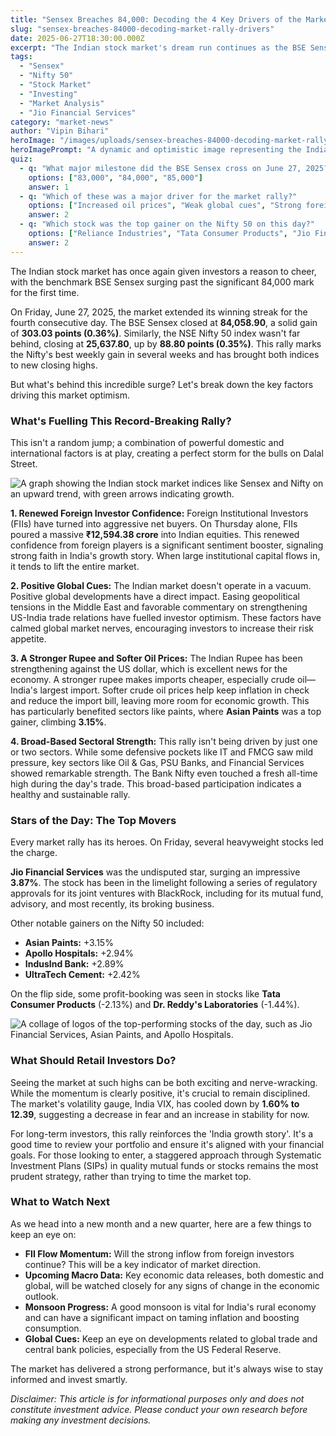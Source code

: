 ```yaml
---
title: "Sensex Breaches 84,000: Decoding the 4 Key Drivers of the Market Rally"
slug: "sensex-breaches-84000-decoding-market-rally-drivers"
date: 2025-06-27T18:30:00.000Z
excerpt: "The Indian stock market's dream run continues as the BSE Sensex surged past the historic 84,000 mark. We break down the four key reasons behind this rally and what it means for your portfolio."
tags:
  - "Sensex"
  - "Nifty 50"
  - "Stock Market"
  - "Investing"
  - "Market Analysis"
  - "Jio Financial Services"
category: "market-news"
author: "Vipin Bihari"
heroImage: "/images/uploads/sensex-breaches-84000-decoding-market-rally-drivers/hero-image.jpg"
heroImagePrompt: "A dynamic and optimistic image representing the Indian stock market's bull run. It should feature a stylized graph with a sharply rising green arrow piercing the number '84,000'. The background could be a modern, digital representation of the Bombay Stock Exchange building with data streams. The overall tone should be professional, energetic, and positive."
quiz:
  - q: "What major milestone did the BSE Sensex cross on June 27, 2025?"
    options: ["83,000", "84,000", "85,000"]
    answer: 1
  - q: "Which of these was a major driver for the market rally?"
    options: ["Increased oil prices", "Weak global cues", "Strong foreign fund inflows"]
    answer: 2
  - q: "Which stock was the top gainer on the Nifty 50 on this day?"
    options: ["Reliance Industries", "Tata Consumer Products", "Jio Financial Services"]
    answer: 2
---
```


The Indian stock market has once again given investors a reason to cheer, with the benchmark BSE Sensex surging past the significant 84,000 mark for the first time.

On Friday, June 27, 2025, the market extended its winning streak for the fourth consecutive day. The BSE Sensex closed at **84,058.90**, a solid gain of **303.03 points (0.36%)**. Similarly, the NSE Nifty 50 index wasn't far behind, closing at **25,637.80**, up by **88.80 points (0.35%)**. This rally marks the Nifty's best weekly gain in several weeks and has brought both indices to new closing highs.

But what's behind this incredible surge? Let's break down the key factors driving this market optimism.

### What's Fuelling This Record-Breaking Rally?

This isn't a random jump; a combination of powerful domestic and international factors is at play, creating a perfect storm for the bulls on Dalal Street.

![A graph showing the Indian stock market indices like Sensex and Nifty on an upward trend, with green arrows indicating growth.](/images/uploads/sensex-breaches-84000-decoding-market-rally-drivers/market-rally-chart.png)

**1. Renewed Foreign Investor Confidence:** Foreign Institutional Investors (FIIs) have turned into aggressive net buyers. On Thursday alone, FIIs poured a massive **₹12,594.38 crore** into Indian equities. This renewed confidence from foreign players is a significant sentiment booster, signaling strong faith in India's growth story. When large institutional capital flows in, it tends to lift the entire market.

**2. Positive Global Cues:** The Indian market doesn't operate in a vacuum. Positive global developments have a direct impact. Easing geopolitical tensions in the Middle East and favorable commentary on strengthening US-India trade relations have fuelled investor optimism. These factors have calmed global market nerves, encouraging investors to increase their risk appetite.

**3. A Stronger Rupee and Softer Oil Prices:** The Indian Rupee has been strengthening against the US dollar, which is excellent news for the economy. A stronger rupee makes imports cheaper, especially crude oil—India's largest import. Softer crude oil prices help keep inflation in check and reduce the import bill, leaving more room for economic growth. This has particularly benefited sectors like paints, where **Asian Paints** was a top gainer, climbing **3.15%**.

**4. Broad-Based Sectoral Strength:** This rally isn't being driven by just one or two sectors. While some defensive pockets like IT and FMCG saw mild pressure, key sectors like Oil & Gas, PSU Banks, and Financial Services showed remarkable strength. The Bank Nifty even touched a fresh all-time high during the day's trade. This broad-based participation indicates a healthy and sustainable rally.

### Stars of the Day: The Top Movers

Every market rally has its heroes. On Friday, several heavyweight stocks led the charge.

**Jio Financial Services** was the undisputed star, surging an impressive **3.87%**. The stock has been in the limelight following a series of regulatory approvals for its joint ventures with BlackRock, including for its mutual fund, advisory, and most recently, its broking business.

Other notable gainers on the Nifty 50 included:
*   **Asian Paints:** +3.15%
*   **Apollo Hospitals:** +2.94%
*   **IndusInd Bank:** +2.89%
*   **UltraTech Cement:** +2.42%

On the flip side, some profit-booking was seen in stocks like **Tata Consumer Products** (-2.13%) and **Dr. Reddy's Laboratories** (-1.44%).

![A collage of logos of the top-performing stocks of the day, such as Jio Financial Services, Asian Paints, and Apollo Hospitals.](/images/uploads/sensex-breaches-84000-decoding-market-rally-drivers/top-gainer-logos.png)

### What Should Retail Investors Do?

Seeing the market at such highs can be both exciting and nerve-wracking. While the momentum is clearly positive, it's crucial to remain disciplined. The market's volatility gauge, India VIX, has cooled down by **1.60% to 12.39**, suggesting a decrease in fear and an increase in stability for now.

For long-term investors, this rally reinforces the 'India growth story'. It's a good time to review your portfolio and ensure it's aligned with your financial goals. For those looking to enter, a staggered approach through Systematic Investment Plans (SIPs) in quality mutual funds or stocks remains the most prudent strategy, rather than trying to time the market top.

### What to Watch Next

As we head into a new month and a new quarter, here are a few things to keep an eye on:

*   **FII Flow Momentum:** Will the strong inflow from foreign investors continue? This will be a key indicator of market direction.
*   **Upcoming Macro Data:** Key economic data releases, both domestic and global, will be watched closely for any signs of change in the economic outlook.
*   **Monsoon Progress:** A good monsoon is vital for India's rural economy and can have a significant impact on taming inflation and boosting consumption.
*   **Global Cues:** Keep an eye on developments related to global trade and central bank policies, especially from the US Federal Reserve.

The market has delivered a strong performance, but it's always wise to stay informed and invest smartly.

*Disclaimer: This article is for informational purposes only and does not constitute investment advice. Please conduct your own research before making any investment decisions.*
